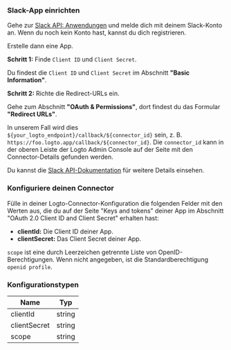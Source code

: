 ### Slack-App einrichten

Gehe zur [Slack API: Anwendungen](https://api.slack.com/apps) und melde dich mit deinem Slack-Konto an. Wenn du noch kein Konto hast, kannst du dich registrieren.

Erstelle dann eine App.

**Schritt 1:** Finde `Client ID` und `Client Secret`.

Du findest die `Client ID` und `Client Secret` im Abschnitt **"Basic Information"**.

**Schritt 2:** Richte die Redirect-URLs ein.

Gehe zum Abschnitt **"OAuth & Permissions"**, dort findest du das Formular **"Redirect URLs"**.

In unserem Fall wird dies `${your_logto_endpoint}/callback/${connector_id}` sein, z. B. `https://foo.logto.app/callback/${connector_id}`. Die `connector_id` kann in der oberen Leiste der Logto Admin Console auf der Seite mit den Connector-Details gefunden werden.

Du kannst die [Slack API-Dokumentation](https://api.slack.com/authentication/sign-in-with-slack) für weitere Details einsehen.

### Konfiguriere deinen Connector

Fülle in deiner Logto-Connector-Konfiguration die folgenden Felder mit den Werten aus, die du auf der Seite "Keys and tokens" deiner App im Abschnitt "OAuth 2.0 Client ID and Client Secret" erhalten hast:

- **clientId:** Die Client ID deiner App.
- **clientSecret:** Das Client Secret deiner App.

`scope` ist eine durch Leerzeichen getrennte Liste von OpenID-Berechtigungen. Wenn nicht angegeben, ist die Standardberechtigung `openid profile`.

### Konfigurationstypen

| Name         | Typ    |
| ------------ | ------ |
| clientId     | string |
| clientSecret | string |
| scope        | string |
